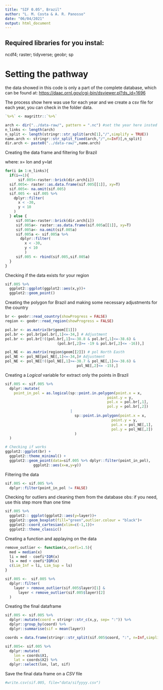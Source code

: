 ```yaml
---
title: "SIF 0.05°, Brazil"
author: "L. M. Costa & A. R. Panosso"
date: "06/04/2021"
output: html_document
---
```


## Required libraries for you instal:
ncdf4;
raster;
tidyverse;
geobr; 
sp

# Setting the pathway

the data showed in this code is only a part of the complete database, which can be found at: <https://daac.ornl.gov/cgi-bin/dsviewer.pl?ds_id=1696>

The process show here was use for each year and we create a csv file for each year, you can check in the folder data. 

```r
`%>%` <- magrittr::`%>%` 

arch <- dir("../data-raw/", pattern = ".nc") #set the year here insted ".nc"
n_links <- length(arch)
n_split <- length(stringr::str_split(arch[1],"/",simplify = TRUE))
name.arch <- stringr::str_split_fixed(arch,"/",n=Inf)[,n_split]
dir.arch <- paste0("../data-raw/",name.arch)

```

Creating the data frame and filtering for Brazil

where: x= lon and y=lat

```r
for(i in 1:n_links){
  if(i==1){
      sif.005<-raster::brick(dir.arch[i])
  sif.005<- raster::as.data.frame(sif.005[[1]], xy=T)
  sif.005<- na.omit(sif.005)
  sif.005 <- sif.005 %>% 
    dplyr::filter(
      x < -30,
      y < 10
    )
  } else {
     sif.005a<-raster::brick(dir.arch[i])
     sif.005a<- raster::as.data.frame(sif.005a[[1]], xy=T)
     sif.005a<- na.omit(sif.005a)
     sif.005a <- sif.005a %>% 
       dplyr::filter(
         x < -30,
         y < 10
         )
     sif.005 <- rbind(sif.005,sif.005a)
  }
}

```


Checking if the data exists for your region
```r
sif.005 %>% 
  ggplot2::ggplot(ggplot2::aes(x,y))+
  ggplot2::geom_point()
```


Creating the polygon for Brazil and making some necessary adjustments for the country

```r

br <- geobr::read_country(showProgress = FALSE)
region <- geobr::read_region(showProgress = FALSE)

pol.br <- as.matrix(br$geom[[1]])
pol.br <- pol.br[pol.br[,1]<=-34,] # Adjustment 
pol.br <- pol.br[!((pol.br[,1]>=-38.8 & pol.br[,1]<=-38.6) &
                        (pol.br[,2]>= -19 & pol.br[,2]<= -16)),]

pol_NE <- as.matrix(region$geom[[2]]) # pol North Easth
pol_NE <- pol_NE[pol_NE[,1]<=-34,]# Adjustment
pol_NE <- pol_NE[!((pol_NE[,1]>=-38.7 & pol_NE[,1]<=-38.6) &
                                 pol_NE[,2]<= -15),]
```

Creating a *Logical* variable for extract only the points in Brazil

```r

sif.005 <- sif.005 %>% 
  dplyr::mutate(
    point_in_pol = as.logical(sp::point.in.polygon(point.x = x, 
                                               point.y = y,
                                               pol.x = pol.br[,1],
                                               pol.y = pol.br[,2])
                              |
                                sp::point.in.polygon(point.x = x, 
                                                 point.y = y,
                                                 pol.x = pol_NE[,1],
                                                 pol.y = pol_NE[,2])  
                                )
  )

# Checking if works 
ggplot2::ggplot(br) + 
  ggplot2::theme_minimal() +
  ggplot2::geom_point(data=sif.005 %>% dplyr::filter(point_in_pol),
             ggplot2::aes(x=x,y=y))
```

Filtering the data

```r

sif.005 <- sif.005 %>%
  dplyr::filter(point_in_pol != FALSE)
```

Checking for outliers and cleaning them from the database
obs: if you need, use this step more than one time

```r
sif.005 %>%
  ggplot2:: ggplot(ggplot2::aes(y=layer))+
  ggplot2::geom_boxplot(fill="green",outlier.colour = "black")+
  ggplot2::coord_cartesian(xlim=c(-1,1))+
  ggplot2::theme_classic()

```

Creating a function and applaying on the data

```r
remove_outlier <- function(x,coefi=1.5){
  med = median(x)
  li = med - coefi*IQR(x)
  ls = med + coefi*IQR(x)
  c(Lim_Inf = li, Lim_Sup = ls)
}

sif.005 <-  sif.005 %>%
  dplyr::filter(
    layer > remove_outlier(sif.005$layer)[1] &
      layer < remove_outlier(sif.005$layer)[2]
  )

```

Creating the final dataframe
```r

sif.005 <- sif.005 %>%
  dplyr::mutate(coord = stringr::str_c(x,y, sep= ":")) %>%
  dplyr::group_by(coord) %>%
  dplyr::summarise(sif = mean(layer))

coords = data.frame(stringr::str_split(sif.005$coord, ":", n=Inf,simplify = T))

sif.005<- sif.005 %>%
  dplyr::mutate(
    lon = coords$X1,
    lat = coords$X2) %>%
  dplyr::select(lon, lat, sif)
```


Save the final data frame on a *CSV* file 
```r
#write.csv(sif.005, file="data/sifyyyy.csv")
```


